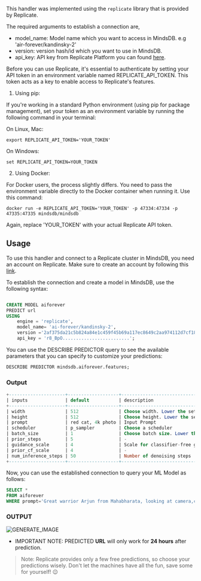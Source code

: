 
This handler was implemented using the `replicate` library that is provided by Replicate.

The required arguments to establish a connection are,

* model_name: Model name which you want to access in MindsDB. e.g 'air-forever/kandinsky-2'
* version: version hash/id which you want to use in MindsDB.
* api_key: API key from Replicate Platform you can found [here](https://replicate.com/account/api-tokens).

<Note> 

Before you can use Replicate, it's essential to authenticate by setting your API token in an environment variable named REPLICATE_API_TOKEN.
 This token acts as a key to enable access to Replicate's features.

1. Using pip:

If you're working in a standard Python environment (using pip for package management), set your token as an environment variable by running the following command 
in your terminal:

On Linux, Mac:
```
export REPLICATE_API_TOKEN='YOUR_TOKEN'
```
On Windows:

```
set REPLICATE_API_TOKEN=YOUR_TOKEN
```


2. Using Docker:

For Docker users, the process slightly differs. You need to pass the environment variable directly to the Docker container when running it. Use this command:

```
docker run -e REPLICATE_API_TOKEN='YOUR_TOKEN' -p 47334:47334 -p 47335:47335 mindsdb/mindsdb
```

Again, replace 'YOUR_TOKEN' with your actual Replicate API token.
</Note>

## Usage
To use this handler and connect to a Replicate cluster in MindsDB, you need an account on Replicate. Make sure to create an account by following this [link](https://replicate.com/signin?next=/account/api-tokens).


To establish the connection and create a model in MindsDB, use the following syntax:
```sql

CREATE MODEL aiforever
PREDICT url
USING
    engine = 'replicate',
    model_name= 'ai-forever/kandinsky-2',
    version ='2af375da21c5b824a84e1c459f45b69a117ec8649c2aa974112d7cf1840fc0ce',
    api_key = 'r8_BpO.........................';
```

You can use the DESCRIBE PREDICTOR query to see the available parameters that you can specify to customize your predictions:
```sql
DESCRIBE PREDICTOR mindsdb.aiforever.features;
```

### Output
```sql
+---------------------+-------------------+--------------------------------------------------------+---------+
| inputs              | default           | description                                            | type    |
+---------------------+-------------------+--------------------------------------------------------+---------+
| width               | 512               | Choose width. Lower the setting if out of memory.      | -       |
| height              | 512               | Choose height. Lower the setting if out of memory.     | -       |
| prompt              | red cat, 4k photo | Input Prompt                                           | string  |
| scheduler           | p_sampler         | Choose a scheduler                                     | -       |
| batch_size          | 1                 | Choose batch size. Lower the setting if out of memory. | -       |
| prior_steps         | 5                 | -                                                      | string  |
| guidance_scale      | 4                 | Scale for classifier-free guidance                     | number  |
| prior_cf_scale      | 4                 | -                                                      | integer |
| num_inference_steps | 50                | Number of denoising steps                              | integer |
+---------------------+-------------------+--------------------------------------------------------+---------+
```

Now, you can use the established connection to query your ML Model as follows:
```sql
SELECT *
FROM aiforever
WHERE prompt='Great warrior Arjun from Mahabharata, looking at camera,cinematic lighting, 4k quality';
```

### OUTPUT
![GENERATE_IMAGE](./assets/Arjuna.png)


- IMPORTANT NOTE: PREDICTED **URL** will only work for **24 hours** after prediction.

> Note: Replicate provides only a few free predictions, so choose your predictions wisely. Don't let the machines have all the fun, save some for yourself! 😉
